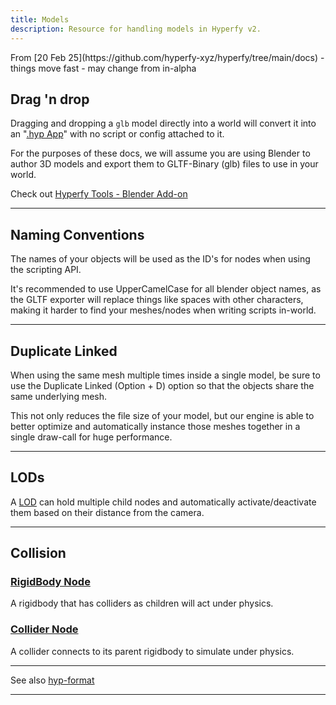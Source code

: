```yaml
---
title: Models
description: Resource for handling models in Hyperfy v2.
---
```


<Aside type="caution">
From [20 Feb 25](https://github.com/hyperfy-xyz/hyperfy/tree/main/docs)  - things move fast - may change from in-alpha
</Aside>

## Drag 'n drop

Dragging and dropping a `glb` model directly into a world will convert it into an "[.hyp App](/docs/hyp-format)" with no script or config attached to it.

For the purposes of these docs, we will assume you are using Blender to author 3D models and export them to GLTF-Binary (glb) files to use in your world.

Check out [Hyperfy Tools - Blender Add-on](/guides/3d/blender/#hyperfy-tools)

---

## Naming Conventions

The names of your objects will be used as the ID's for nodes when using the scripting API.

It's recommended to use UpperCamelCase for all blender object names, as the GLTF exporter will replace things like spaces with other characters, making it harder to find your meshes/nodes when writing scripts in-world.

---

## Duplicate Linked

When using the same mesh multiple times inside a single model, be sure to use the Duplicate Linked (Option + D) option so that the objects share the same underlying mesh.

This not only reduces the file size of your model, but our engine is able to better optimize and automatically instance those meshes together in a single draw-call for huge performance.

---

## LODs

A [LOD](/ref/lod/) can hold multiple child nodes and automatically activate/deactivate them based on their distance from the camera.

---

## Collision

### [RigidBody Node](/ref/rigid-body/)
A rigidbody that has colliders as children will act under physics.

### [Collider Node](/ref/collider/)
A collider connects to its parent rigidbody to simulate under physics.


---

See also [hyp-format](/docs/hyp-format)


---
